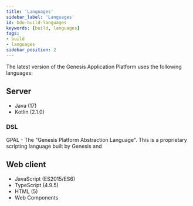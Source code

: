 ```yaml
---
title: 'Languages'
sidebar_label: 'Languages'
id: bdo-build-languages
keywords: [build, languages]
tags:
- build
- languages
sidebar_position: 2
---
```


The latest version of the Genesis Application Platform uses the following languages:

## Server

- Java (17)
- Kotlin (2.1.0)

### DSL

GPAL - The "Genesis Platform Abstraction Language". This is a proprietary scripting language built by Genesis and 

## Web client

- JavaScript (ES2015/ES6)
- TypeScript (4.9.5)
- HTML (5)
- Web Components
